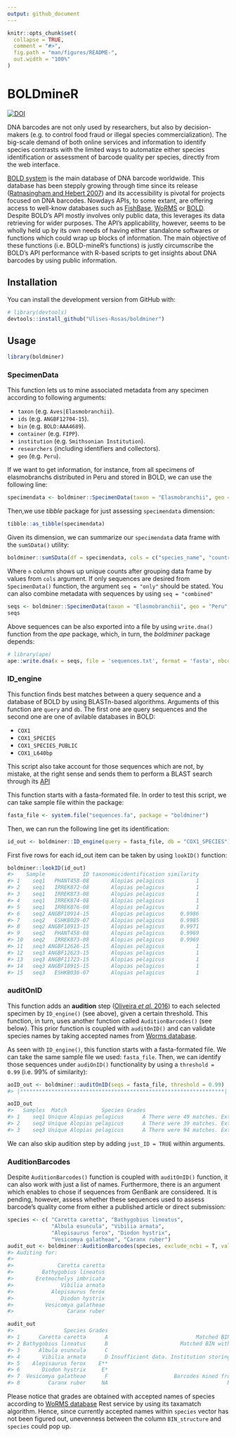 ```yaml
---
output: github_document
---
```


<!-- README.md is generated from README.Rmd. Please edit that file -->

```r
knitr::opts_chunk$set(
  collapse = TRUE,
  comment = "#>",
  fig.path = "man/figures/README-",
  out.width = "100%"
)
```

# BOLDmineR

<!-- badges: start -->
[![DOI](https://zenodo.org/badge/205451668.svg)](https://zenodo.org/badge/latestdoi/205451668)
<!-- badges: end -->

DNA barcodes are not only used by researchers, but also by decision-makers (e.g. to control food fraud or illegal species commercialization). The big-scale demand of both online services and information to identify species contrasts with the limited ways to automatize either species identification or assessment of barcode quality per species, directly from the web interface.

[BOLD system](http://www.boldsystems.org/) is the main database of DNA barcode worldwide. This database has been stepply growing through time since its release ([Ratnasingham and Hebert 2007](https://onlinelibrary.wiley.com/doi/full/10.1111/j.1471-8286.2007.01678.x)) and its accessibility is pivotal for projects focused on DNA barcodes. Nowdays APIs, to some extant, are offering access to well-know databases such as [FishBase](https://fishbase.ropensci.org/), [WoRMS](http://www.marinespecies.org/rest/) or [BOLD](http://www.boldsystems.org/index.php/api_home). Despite BOLD's API mostly involves only public data, this leverages its data retrieving for wider purposes. The API's applicability, however, seems to be wholly held up by its own needs of having either standalone softwares or functions which could wrap up blocks of information. The main objective of these functions (i.e. BOLD-mineR's functions) is justly circumscribe the BOLD's API performance with R-based scripts to get insights about DNA barcodes by using public information.

## Installation

You can install the development version from GitHub with:

``` r
# library(devtools)
devtools::install_github("Ulises-Rosas/boldminer")
```

## Usage
``` r
library(boldminer)
```

### SpecimenData 

This function lets us to mine associated metadata from any specimen according to following arguments:

* `taxon` (e.g. `Aves|Elasmobranchii`).
* `ids` (e.g. `ANGBF12704-15`).
* `bin` (e.g. `BOLD:AAA4689`).
* `container` (e.g. `FIPP`).
* `institution` (e.g. `Smithsonian Institution`).
* `researchers` (including identifiers and collectors).
* `geo` (e.g. `Peru`).

If we want to get information, for instance, from all specimens of elasmobranchs distributed in Peru and stored in BOLD, we can use the following line:

```r
specimendata <- boldminer::SpecimenData(taxon = "Elasmobranchii", geo = "Peru")
```

Then,we use _tibble_ package for just assessing `specimendata` dimension:

```r
tibble::as_tibble(specimendata)
```

Given its dimension, we can summarize our `specimendata` data frame with the `sumSData()` utility:
```r
boldminer::sumSData(df = specimendata, cols = c("species_name", "country"))
```
Where `n` column shows up unique counts after grouping data frame by values from `cols` argument. 
If only sequences are desired from `SpecimenData()` function, the argument `seq = "only"` should be stated. You can also combine metadata with sequences by using `seq = "combined"`

```r
seqs <- boldminer::SpecimenData(taxon = "Elasmobranchii", geo = "Peru", seq = "only")
seqs
```

Above sequences can be also exported into a file by using `write.dna()` function from the _ape_ package, which, in turn, the _boldminer_ package depends:

```r
# library(ape)
ape::write.dna(x = seqs, file = 'sequences.txt', format = 'fasta', nbcol = 1, colw = 90)
```

### ID_engine

This function finds best matches between a query sequence and a database of BOLD by using BLASTn-based algorithms. Arguments of this function are `query` and `db`. The first one are query sequences and the second one are one of avilable databases in BOLD:

* `COX1`
* `COX1_SPECIES`
* `COX1_SPECIES_PUBLIC`
* `COX1_L640bp`

This script also take account for those sequences which are not, by mistake, at the right sense and sends them to perform a BLAST search through its [API](https://ncbi.github.io/blast-cloud/dev/api.html)

This function starts with a fasta-formated file. In order to test this script, we can take sample file within the package:

```r
fasta_file <- system.file("sequences.fa", package = "boldminer") 
```

Then, we can run the following line get its identification:

```r
id_out <- boldminer::ID_engine(query = fasta_file, db = "COX1_SPECIES")
```

First five rows for each id_out item can be taken by using `lookID()` function:

```r
boldminer::lookID(id_out)
#>    Sample            ID taxonomicidentification similarity
#> 1    seq1   PHANT458-08       Alopias pelagicus          1
#> 2    seq1   IRREK872-08       Alopias pelagicus          1
#> 3    seq1   IRREK873-08       Alopias pelagicus          1
#> 4    seq1   IRREK874-08       Alopias pelagicus          1
#> 5    seq1   IRREK876-08       Alopias pelagicus          1
#> 6    seq2 ANGBF10914-15       Alopias pelagicus     0.9986
#> 7    seq2   ESHKB029-07       Alopias pelagicus     0.9985
#> 8    seq2 ANGBF10913-15       Alopias pelagicus     0.9971
#> 9    seq2   PHANT458-08       Alopias pelagicus     0.9969
#> 10   seq2   IRREK873-08       Alopias pelagicus     0.9969
#> 11   seq3 ANGBF12626-15       Alopias pelagicus          1
#> 12   seq3 ANGBF12623-15       Alopias pelagicus          1
#> 13   seq3 ANGBF11723-15       Alopias pelagicus          1
#> 14   seq3 ANGBF10915-15       Alopias pelagicus          1
#> 15   seq3   ESHKB036-07       Alopias pelagicus          1
```

### auditOnID

This function adds an **audition** step ([Oliveira _et al._ 2016](https://onlinelibrary.wiley.com/doi/full/10.1111/jfb.13169)) to each selected specimen by `ID_engine()` (see above), given a certain threshold. This function, in turn, uses another function called `AuditionBarcodes()` (see below). This prior function is coupled with `auditOnID()` and can validate species names by taking accepted names from [Worms database](http://www.marinespecies.org/).

As seen with `ID_engine()`, this function starts with a fasta-formated file. We can take the same sample file we used: `fasta_file`. Then, we can identify those sequences under `audiOnID()` functionality by using a `threshold = 0.99` (i.e. 99% 
of similarity):

```r
aoID_out <- boldminer::auditOnID(seqs = fasta_file, threshold = 0.99)
#> |*****************************************************************| 100%
```

```r
aoID_out
#>   Samples  Match           Species Grades                                Observations
#> 1    seq1 Unique Alopias pelagicus      A There were 49 matches. External congruence.
#> 2    seq2 Unique Alopias pelagicus      A There were 39 matches. External congruence.
#> 3    seq3 Unique Alopias pelagicus      A There were 94 matches. External congruence.
```

We can also skip audition step by adding `just_ID = TRUE` within arguments.

### AuditionBarcodes

Despite `AuditionBarcodes()` function is coupled with `auditOnID()` function, it can also work with just a list of names. Furthermore, there is an argument which enables to chose if sequences from GenBank are considered. It is pending, however, assess whether these sequences used to assess barcode's quality come from either a published article or direct submission:

```r
species <- c( "Caretta caretta", "Bathygobius lineatus",
              "Albula esuncula", "Vibilia armata",
              "Alepisaurus ferox", "Diodon hystrix",
              "Vesicomya galatheae", "Caranx ruber")
audit_out <- boldminer::AuditionBarcodes(species, exclude_ncbi = T, validate_name = T)
#> Auditing for:
#> 
#>              Caretta caretta
#>         Bathygobius lineatus
#>       Eretmochelys imbricata
#>               Vibilia armata
#>            Alepisaurus ferox
#>               Diodon hystrix
#>          Vesicomya galatheae
#>                 Caranx ruber
```

```r
audit_out
#>                Species Grades                                                    Observations                                                                                               BIN_structure
#> 1      Caretta caretta      A                            Matched BIN with external congruence                                                                       'BOLD:AAB8364':{'Caretta caretta':11}
#> 2 Bathygobius lineatus      B                       Matched BIN with internal congruence only                                                                   'BOLD:AAF0181':{'Bathygobius lineatus':4}
#> 3      Albula esuncula      C                                                    Splitted BIN                                  'BOLD:AAF1162':{'Albula esuncula':3}, 'BOLD:AAA3538':{'Albula esuncula':1}
#> 4       Vibilia armata      D Insufficient data. Institution storing: 2. Specimen records: 20                                                                                                        <NA>
#> 5    Alepisaurus ferox    E**                                                    Mixtured BIN 'BOLD:AAC5235':{'Alepisaurus ferox':8}, 'BOLD:AAC5236':{'Alepisaurus brevirostris':3,'Alepisaurus ferox':3}
#> 6       Diodon hystrix     E*                                                      Merged BIN                                                   'BOLD:AAB0446':{'Diodon hystrix':17,'Diodon eydouxii': 1}
#> 7  Vesicomya galatheae      F                     Barcodes mined from GenBank or unvouchered.                                                                                                        <NA>
#> 8         Caranx ruber     NA                                      No specimen data available                                                                                                        <NA>
```

Please notice that grades are obtained with accepted names of species according to [WoRMS database](http://www.marinespecies.org/) Rest service by using its taxamatch algorithm. Hence, since currently accepted names within `species` vector has not been figured out, unevenness between the column `BIN_structure` and `species` could pop up.
